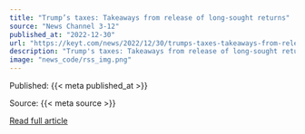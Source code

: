 ```yaml
---
title: "Trump’s taxes: Takeaways from release of long-sought returns"
source: "News Channel 3-12"
published_at: "2022-12-30"
url: "https://keyt.com/news/2022/12/30/trumps-taxes-takeaways-from-release-of-long-sought-returns/"
description: "Trump's taxes: Takeaways from release of long-sought returnsThe post Trump&#8217;s taxes: Takeaways from release of long-sought returns appeared first on News Channel 3-12."
image: "news_code/rss_img.png"
---
```



  Published: {{< meta published_at >}}
  

  Source: {{< meta source >}}
  

  [Read full article]({{< meta url >}})
  

